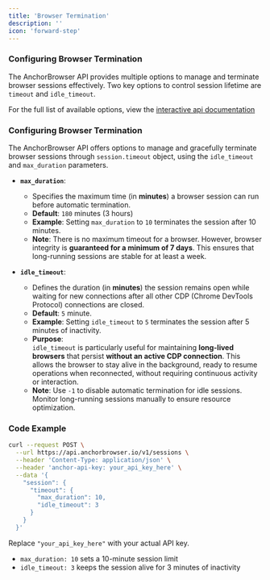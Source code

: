 ```yaml
---
title: 'Browser Termination'
description: ''
icon: 'forward-step'
---
```


### Configuring Browser Termination

The AnchorBrowser API provides multiple options to manage and terminate browser sessions effectively. Two key options to control session lifetime are `timeout` and `idle_timeout`.

For the full list of available options, view the [interactive api documentation](/api-reference)

### Configuring Browser Termination

The AnchorBrowser API offers options to manage and gracefully terminate browser sessions through `session.timeout` object, using the `idle_timeout` and `max_duration` parameters.

- **`max_duration`**:  
  - Specifies the maximum time (in **minutes**) a browser session can run before automatic termination.  
  - **Default**: `180` minutes (3 hours)  
  - **Example**: Setting `max_duration` to `10` terminates the session after 10 minutes.  
  - **Note**: There is no maximum timeout for a browser. However, browser integrity is **guaranteed for a minimum of 7 days**. This ensures that long-running sessions are stable for at least a week.

- **`idle_timeout`**:  
  - Defines the duration (in **minutes**) the session remains open while waiting for new connections after all other CDP (Chrome DevTools Protocol) connections are closed.  
  - **Default**: `5` minute.  
  - **Example**: Setting `idle_timeout` to `5` terminates the session after 5 minutes of inactivity.  
  - **Purpose**:  
    `idle_timeout` is particularly useful for maintaining **long-lived browsers** that persist **without an active CDP connection**. This allows the browser to stay alive in the background, ready to resume operations when reconnected, without requiring continuous activity or interaction.  
  - **Note**: Use `-1` to disable automatic termination for idle sessions. Monitor long-running sessions manually to ensure resource optimization.  

### Code Example

```bash
curl --request POST \
  --url https://api.anchorbrowser.io/v1/sessions \
  --header 'Content-Type: application/json' \
  --header 'anchor-api-key: your_api_key_here' \
  --data '{
    "session": {
      "timeout": {
        "max_duration": 10,
        "idle_timeout": 3
      }
    }
  }'
```

Replace `"your_api_key_here"` with your actual API key.  
- `max_duration: 10` sets a 10-minute session limit  
- `idle_timeout: 3` keeps the session alive for 3 minutes of inactivity  
